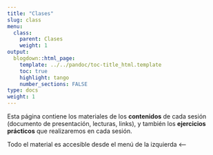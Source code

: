 ```yaml
---
title: "Clases"
slug: class
menu:
  class:
    parent: Clases
    weight: 1
output:
  blogdown::html_page:
    template: ../../pandoc/toc-title_html.template
    toc: true
    highlight: tango
    number_sections: FALSE
type: docs
weight: 1
---
```


Esta página contiene los materiales de los **contenidos** de cada sesión (documento de presentación, lecturas, links), y también los **ejercicios prácticos** que realizaremos en cada sesión.

Todo el material es accesible desde el menú de la izquierda <--
